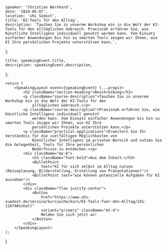 
    speaker: 'Christian Bernhard',
    date: '2024-05-07',
    location: 'vhs Südost',
    title: 'KI-Tools für den Alltag',
    description: 'Tauchen Sie in unserem Workshop ein in die Welt der KI-Tools für den alltäglichen Gebrauch. Praxisnah erfahren Sie, wie Künstliche Intelligenz individuell genutzt werden kann. Vom Einsatz einfacher Anwendungen bis hin zu smarten Tools zeigen wir Ihnen, wie KI Ihre persönlichen Projekte unterstützen kann.',
};

    title: speakingEvent.title,
    description: speakingEvent.description,
};

    return (
        <SpeakingLayout event={speakingEvent} {...props}>
            <h2 className="section-heading">Beschreibung</h2>
            <p className="course-description">Tauchen Sie in unserem Workshop ein in die Welt der KI-Tools für den
                alltäglichen Gebrauch.</p>
            <p className="course-description">Praxisnah erfahren Sie, wie Künstliche Intelligenz individuell genutzt
                werden kann. Vom Einsatz einfacher Anwendungen bis hin zu smarten Tools zeigen wir Ihnen, wie KI Ihre
                persönlichen Projekte unterstützen kann.</p>
            <p className="practical-applications">Erweitern Sie Ihr Verständnis für die vielfältigen Möglichkeiten von
                Künstlicher Intelligenz im privaten Bereich und nutzen Sie die Gelegenheit, Tools für Ihre persönlichen
                Bedürfnisse zu entdecken.</p>
            <div className="my-8">
                <h3 className="font-bold">Aus dem Inhalt:</h3>
                <BulletPoint
                    text="KI für sich selbst im Alltag nutzen (Reiseplanung, Bilderstellung, Erstellung von Präsentationen)"/>
                <BulletPoint text="wie können potenzielle Aufgaben für KI aussehen"/>
            </div>
            <div className="flex justify-center">
                <Button
                    href="https://www.vhs-suedost.de/service/kurssuche/kurs/KI-Tools-fuer-den-Alltag/241-11874#inhalt"
                    variant="primary" className="mt-4">
                    Melden Sie sich jetzt an!
                </Button>
            </div>
        </SpeakingLayout>
    );
}